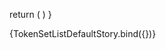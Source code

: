 
<Meta 
  title='TokenSetList' 
  component={TokenSetList} 
/>

<ArgsTable of={TokenSetList}/>

  return (
    <TokenSetList/>
  )
}

<Canvas>
  <Story name='Default'>
    {TokenSetListDefaultStory.bind({})}
  </Story>
</Canvas>